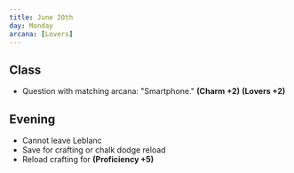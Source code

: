 ```yaml
---
title: June 20th
day: Monday
arcana: [Lovers]
---
```


## Class
- Question with matching arcana: "Smartphone." **(Charm +2)** **(Lovers +2)**

## Evening
- Cannot leave Leblanc
- Save for crafting or chalk dodge reload
- Reload crafting for **(Proficiency +5)**